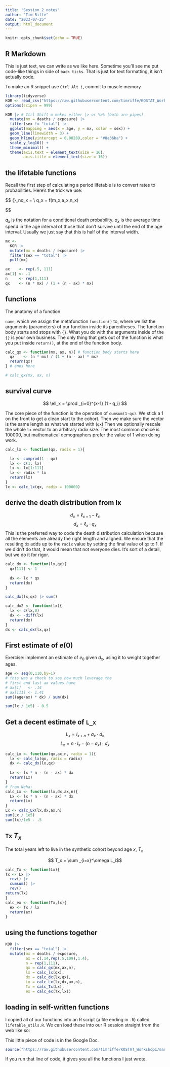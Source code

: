 ```yaml
---
title: "Session 2 notes"
author: "Tim Riffe"
date: "2023-07-25"
output: html_document
---
```


```r
knitr::opts_chunk$set(echo = TRUE)
```

## R Markdown

This is just text, we can write as we like here.
Sometime you'll see me put code-like things in side of `back ticks`. That is just for text formatting, it isn't actually code.

To make an R snippet use `Ctrl Alt i`, commit to muscle memory

```r
library(tidyverse)
KOR <- read_csv("https://raw.githubusercontent.com/timriffe/KOSTAT_Workshop1/master/Data/KOR2014.csv")
options(scipen = 999)

KOR |> # Ctrl Shift m makes either |> or %>% (both are pipes)
  mutate(mx = deaths / exposure) |> 
  filter(sex != "total") |> 
  ggplot(mapping = aes(x = age, y = mx, color = sex)) +
  geom_line(linewidth = 3) +
  geom_hline(yintercept = 0.00289,color = "#8a36ba") +
  scale_y_log10() +
  theme_minimal() +
  theme(axis.text = element_text(size = 16),
        axis.title = element_text(size = 16))
```

## the lifetable functions

Recall the first step of calculating a period lifetable is to convert rates to probabilities. Here's the trick we use:

$$
{}_nq_x = \frac{n \cdot {}_nM_x}{1 + (n - {}_nA_x) \cdot {}_nM_x} \\
q_x = f(m_x,a_x,n_x)

$$


$q_x$ is the notation for a conditional death probability.
$a_x$ is the average time spend in the age interval of those that don't survive until the end of the age interval. Usually we just say that this is half of the interval width.
```r
mx <-
  KOR |> 
  mutate(mx = deaths / exposure) |> 
  filter(sex == "total") |> 
  pull(mx)

ax    <- rep(.5, 111)
ax[1] <- .1
n     <- rep(1,111)
qx    <- (n * mx) / (1 + (n - ax) * mx)
```


## functions

The anatomy of a function

`name`, which we assign the metafunction `function()` to, where we list the arguments (parameters) of our function inside its parentheses. The function body starts and stops with `{}`. What you do with the arguments inside of the `{}` is your own business. The only thing that gets out of the function is what you put inside `return()`, at the end of the function body.


```r
calc_qx <- function(mx, ax, n){ # function body starts here
  qx    <- (n * mx) / (1 + (n - ax) * mx)
  return(qx)
} # ends here

# calc_qx(mx, ax, n)
```

## survival curve

$$
\ell_x = \prod _{i=0}^{x-1} (1 - q_i)
$$

The core piece of the function is the operation of `cumsum(1-qx)`.
We stick a 1 on the front to get a clean start to the cohort. 
Then we make sure the vector is the same length as what we started with (`qx`)
Then we optionally rescale the whole `lx` vector to an arbitrary radix size. The most common choice is 100000, but mathematical demographers prefer the value of 1 when doing work.

```r
calc_lx <- function(qx, radix = 1){

  lx <- cumprod(1 - qx)
  lx <- c(1, lx)
  lx <- lx[1:111]
  lx <- radix * lx
  return(lx)
}
lx <- calc_lx(qx, radix = 100000)

```

## derive the death distribution from lx

$$ d_x = \ell_{x+1} - \ell_x$$
$$ d_x = \ell_x \cdot q_x$$
This is the preferred way to code the death distribution calculation because all the elements are already the right length and aligned. We ensure that the resulting `dx` adds up to the `radix` value by setting the final value of `qx` to 1. If we didn't do that, it would mean that not everyone dies. It's sort of a detail, but we do it for rigor.

```r
calc_dx <- function(lx,qx){
  qx[111] <- 1
  
  dx <- lx * qx
  return(dx)
}

calc_dx(lx,qx) |> sum()
```

```r
calc_dx2 <- function(lx){
  lx <- c(lx,0)
  dx <- -diff(lx)
  return(dx)
}
dx <- calc_dx(lx,qx)
```

## First estimate of $e(0)$

Exercise: implement an estimate of $e_0$ given $d_x$, using it to weight together ages.

```r
age <- seq(0,110,by=1)
# this was a check to see how much leverage the
# first and last ax values have 
# ax[1]   <- .14
# ax[111] <- 1.41
sum((age+ax) * dx) / sum(dx)
```

```r
sum(lx / 1e5) - 0.5
```

## Get a decent estimate of `L_x`

$$ L_x = l_{x+n} + a_x \cdot d_x$$
$$ L_x = n \cdot l_x - (n - a_x) \cdot d_x$$

```r
calc_Lx <- function(qx,ax,n, radix = 1){
  lx <- calc_lx(qx, radix = radix)
  dx <- calc_dx(lx,qx)
  
  Lx <- lx * n - (n - ax) * dx
  return(Lx)
}
# from Neha:
calc_Lx <- function(lx,dx,ax,n){
  Lx <- lx * n - (n - ax) * dx
  return(Lx)
}
Lx <- calc_Lx(lx,dx,ax,n)
sum(Lx / 1e5)
sum(lx)/1e5 - .5
```

## `Tx` $T_x$

The total years left to live in the synthetic cohort beyond age $x$, $T_x$

$$ T_x = \sum _{i=x}^\omega L_i$$
```r
calc_Tx <- function(Lx){
Tx <- Lx |> 
  rev() |> 
  cumsum() |> 
  rev()
return(Tx)
}
calc_ex <- function(Tx,lx){
  ex <- Tx / lx
  return(ex)
}
```

## using the functions together
```r
KOR |> 
  filter(sex == "total") |> 
  mutate(mx = deaths / exposure,
         ax = c(.14,rep(.5,109),1.4),
         n = rep(1,111),
         qx = calc_qx(mx,ax,n),
         lx = calc_lx(qx),
         dx = calc_dx(lx,qx),
         Lx = calc_Lx(lx,dx,ax,n),
         Tx = calc_Tx(Lx),
         ex = calc_ex(Tx,lx))
```


## loading in self-written functions

I copied all of our functions into an R script (a file ending in `.R`) called `lifetable_utils.R`. We can load these into our R session straight from the web like so:

This little piece of code is in the Google Doc.
```r
source("https://raw.githubusercontent.com/timriffe/KOSTAT_Workshop1/master/lifetable_utils.R")
```

If you run that line of code, it gives you all the functions I just wrote. 

























